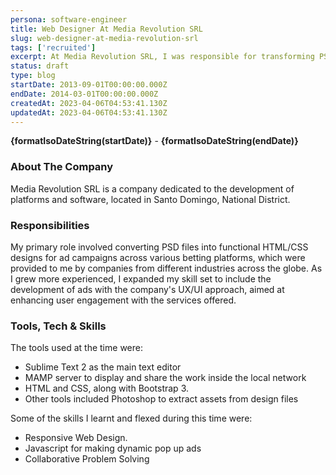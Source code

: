 ```yaml
---
persona: software-engineer
title: Web Designer At Media Revolution SRL
slug: web-designer-at-media-revolution-srl
tags: ['recruited']
excerpt: At Media Revolution SRL, I was responsible for transforming PSD files into HTML/CSS designs for ad campaigns across various betting platforms from different industries. As I gained more experience, I expanded my skill set to include developing ads with a UX/UI approach that aimed to enhance user engagement. Some of the tools and skills I used included Sublime Text 2, Bootstrap 3, and responsive web design.
status: draft
type: blog
startDate: 2013-09-01T00:00:00.000Z
endDate: 2014-03-01T00:00:00.000Z
createdAt: 2023-04-06T04:53:41.130Z
updatedAt: 2023-04-06T04:53:41.130Z
---
```



**{formatIsoDateString(startDate)}** - **{formatIsoDateString(endDate)}**

### About The Company

Media Revolution SRL is a company dedicated to the development of platforms and software, located in Santo Domingo, National District.

### Responsibilities

My primary role involved converting PSD files into functional HTML/CSS designs for ad campaigns across various betting platforms, which were provided to me by companies from different industries across the globe. As I grew more experienced, I expanded my skill set to include the development of ads with the company's UX/UI approach, aimed at enhancing user engagement with the services offered.

### Tools, Tech & Skills

The tools used at the time were: 
- Sublime Text 2 as the main text editor
- MAMP server to display and share the work inside the local network
- HTML and CSS, along with Bootstrap 3. 
- Other tools included Photoshop to extract assets from design files

Some of the skills I learnt and flexed during this time were:
- Responsive Web Design.
- Javascript for making dynamic pop up ads
- Collaborative Problem Solving